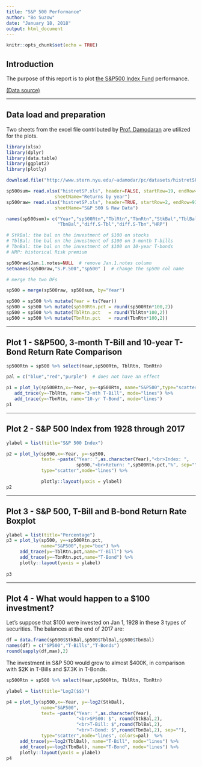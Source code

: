 ```yaml
---
title: "S&P 500 Performance"
author: "Bo Suzow"
date: "January 18, 2018"
output: html_document
---
```


```r
knitr::opts_chunk$set(echo = TRUE)
```

## Introduction

The purpose of this report is to plot [the S&P500 Index Fund](https://en.wikipedia.org/wiki/S%26P_500_Index) performance. 

[(Data source)](http://www.stern.nyu.edu/~adamodar/pc/datasets/histretSP.xls)

***
## Data load and preparation

Two sheets from the excel file contributed by [Prof. Damodaran](http://pages.stern.nyu.edu/~adamodar/) are utilized for the plots. 

```r
library(xlsx)
library(dplyr)
library(data.table)
library(ggplot2)
library(plotly)

download.file("http://www.stern.nyu.edu/~adamodar/pc/datasets/histretSP.xls","histretSP.xls", mode="wb")

sp500sum= read.xlsx("histretSP.xls", header=FALSE, startRow=19, endRow=108, 
                  sheetName="Returns by year")
sp500raw= read.xlsx("histretSP.xls", header=TRUE, startRow=2, endRow=93, 
                  sheetName="S&P 500 & Raw Data")

names(sp500sum)= c("Year","sp500Rtn","TblRtn","TbnRtn","StkBal","TblBal",
                   "TbnBal","diff.S-Tbl","diff.S-Tbn","HRP")

# StkBal: the bal on the investment of $100 on stocks
# TblBal: the bal on the investment of $100 on 3-month T-bills
# TbnBal: the bal on the investment of $100 on 10-year T-bonds
# HRP: historical Risk premium

sp500raw$Jan.1.notes=NULL  # remove Jan.1.notes column
setnames(sp500raw,"S.P.500","sp500" )  # change the sp500 col name

# merge the two DFs

sp500 = merge(sp500raw, sp500sum, by="Year")

sp500 = sp500 %>% mutate(Year = ts(Year))
sp500 = sp500 %>% mutate(sp500Rtn.pct = round(sp500Rtn*100,2))
sp500 = sp500 %>% mutate(TblRtn.pct   = round(TblRtn*100,2))
sp500 = sp500 %>% mutate(TbnRtn.pct   = round(TbnRtn*100,2))
```

***
## Plot 1 - S&P500, 3-month T-Bill and 10-year T-Bond Return Rate Comparison

```r
sp500Rtn = sp500 %>% select(Year,sp500Rtn, TblRtn, TbnRtn)

pal = c("blue","red","purple")  # does not have an effect

p1 = plot_ly(sp500Rtn,x=~Year, y=~sp500Rtn, name="S&P500",type="scatter",mode="lines", colors=pal) %>%
   add_trace(y=~TblRtn, name="3-mth T-Bill", mode="lines") %>%
   add_trace(y=~TbnRtn, name="10-yr T-Bond", mode="lines")
p1

```

***
## Plot 2 - S&P 500 Index from 1928 through 2017


```r

ylabel = list(title="S&P 500 Index")

p2 = plot_ly(sp500,x=~Year, y=~sp500,
             text= ~paste("Year: ",as.character(Year),"<br>Index: ",
                          sp500,"<br>Return: ",sp500Rtn.pct,"%", sep=""),
             type="scatter",mode="lines") %>%

             plotly::layout(yaxis = ylabel)
p2
```

***
## Plot 3 - S&P 500, T-Bill and B-bond Return Rate Boxplot

```r
ylabel = list(title="Percentage")
p3 = plot_ly(sp500, y=~sp500Rtn.pct,
             name="S&P500",type="box") %>%
     add_trace(y=~TblRtn.pct,name="T-Bill") %>%
     add_trace(y=~TbnRtn.pct,name="T-Bond") %>%
     plotly::layout(yaxis = ylabel)
   
p3
```

***
## Plot 4 - What would happen to a $100 investment?

Let's suppose that $100 were invested on Jan 1, 1928 in these 3 types of securities. The balances at the end of 2017 are:

```r
df = data.frame(sp500$StkBal,sp500$TblBal,sp500$TbnBal)
names(df) = c("SP500","T-Bills","T-Bonds")
round(sapply(df,max),2)

```

The investment in S&P 500 would grow to almost $400K, in comparison with $2K in T-Bills and $7.3K in T-Bonds.

```r

sp500Rtn = sp500 %>% select(Year,sp500Rtn, TblRtn, TbnRtn)

ylabel = list(title="Log2($$)")

p4 = plot_ly(sp500,x=~Year, y=~log2(StkBal),
             name="S&P500",
             text= ~paste("Year: ",as.character(Year),
                          "<br>SP500: $", round(StkBal,2),
                          "<br>T-Bill: $",round(TblBal,2),
                          "<br>T-Bond: $",round(TbnBal,2), sep=""),
             type="scatter",mode="lines", colors=pal)  %>%
     add_trace(y=~log2(TblBal), name="T-Bill", mode="lines") %>%  
     add_trace(y=~log2(TbnBal), name="T-Bond", mode="lines") %>%
     plotly::layout(yaxis = ylabel)
p4

```

```r

```

```r

```